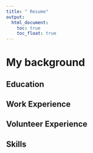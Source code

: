```yaml
---
title: " Resume"
output: 
  html_document:
    toc: true
    toc_float: true
---
```


# My background


## Education



## Work Experience 


## Volunteer Experience 



## Skills 
